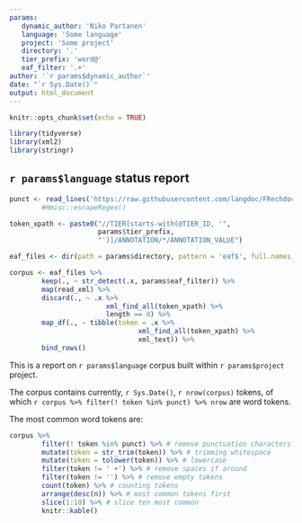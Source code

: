 ```yaml
---
params:
   dynamic_author: 'Niko Partanen'
   language: 'Some language'
   project: 'Some project'
   directory: '.'
   tier_prefix: 'word@'
   eaf_filter: '.+'
author: '`r params$dynamic_author`'
date: "`r Sys.Date()`"
output: html_document
---
```


```r
knitr::opts_chunk$set(echo = TRUE)
```

```r
library(tidyverse)
library(xml2)
library(stringr)
```

## `r params$language` status report

```r

punct <- read_lines('https://raw.githubusercontent.com/langdoc/FRechdoc/master/transcription/punctuation.txt') # %>% 
        #Hmisc::escapeRegex()

token_xpath <- paste0("//TIER[starts-with(@TIER_ID, '", 
                      params$tier_prefix, 
                      "')]/ANNOTATION/*/ANNOTATION_VALUE")

eaf_files <- dir(path = params$directory, pattern = 'eaf$', full.names = T, recursive = T)

corpus <- eaf_files %>% 
        keep(., ~ str_detect(.x, params$eaf_filter)) %>%
        map(read_xml) %>%
        discard(., ~ .x %>% 
                        xml_find_all(token_xpath) %>% 
                        length == 0) %>%
        map_df(., ~ tibble(token = .x %>% 
                                xml_find_all(token_xpath) %>% 
                                xml_text)) %>%
        bind_rows()

```

This is a report on `r params$language` corpus built within `r params$project` project.

The corpus contains currently, `r Sys.Date()`, `r nrow(corpus)` tokens, of which `r corpus %>% filter(! token %in% punct) %>% nrow` are word tokens.

The most common word tokens are:

```r

corpus %>% 
        filter(! token %in% punct) %>% # remove punctuation characters
        mutate(token = str_trim(token)) %>% # trimming whitespace
        mutate(token = tolower(token)) %>% # lowercase
        filter(token != ' +') %>% # remove spaces if around
        filter(token != '') %>% # remove empty tokens
        count(token) %>% # counting tokens
        arrange(desc(n)) %>% # most common tokens first
        slice(1:10) %>% # slice ten most common
        knitr::kable()

```

